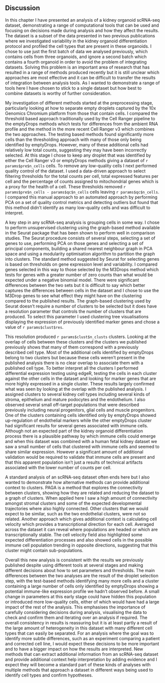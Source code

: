 ## Discussion

In this chapter I have presented an analysis of a kidney organoid scRNA-seq
dataset, demonstrating a range of computational tools that can be used and
focusing on decisions made during analysis and how they affect the results. The
dataset is a subset of the data presented in two previous publications where we
investigated variability in the kidney organoid differentiation protocol and
profiled the cell types that are present in these organoids. I chose to use
just the first batch of data we analysed previously, which contains cells from
three organoids, and ignore a second batch which contains a fourth organoid in
order to avoid the problem of integrating datasets. Solving this problem is an
important area of research that has resulted in a range of methods produced
recently  but it is still unclear which approaches are most effective and it can
be difficult to transfer the results of integration between analysis tools. As
I wanted to demonstrate a range of tools here I have chosen to stick to a
single dataset but how best to combine datasets is worthy of further
consideration.

My investigation of different methods started at the preprocessing stage,
particularly looking at how to separate empty droplets captured by the 10x
Genomics Chromium platform from those that contain cells. I compared the
threshold based approach traditionally used by the Cell Ranger pipeline to the
emptyDrops methods which tests for differences from the ambient RNA profile and
the method in the more recent Cell Ranger v3 which combines the two approaches.
The testing based methods found significantly more cells than the thresholding
approach with many of those only being identified by emptyDrops. However, many
of these additional cells had relatively low total counts, suggesting they may
have been incorrectly selected. At this stage I chose to keep any droplet that
was identified by either the Cell Ranger v3 or emptyDrops methods giving a
dataset of `r params$pre$n_cells` cells. To remove any low-quality cells I next
performed quality control of the dataset. I used a data-driven approach to
select filtering thresholds for the total counts per cell, total expressed
features per cell and the percentage of counts assigned to mitochondrial genes
which is a proxy for the health of a cell. These thresholds removed
`r params$pre$n_cells - params$qc$n_cells` cells leaving `r params$qc$n_cells`.
I compared this manual approach to an automated approach by performing PCA on a
set of quality control metrics and detecting outliers but found that this
method didn't identify as many low-quality cells and was difficult to
interpret.

A key step in any scRNA-seq analysis is grouping cells in some way. I chose to
perform unsupervised clustering using the graph-based method available in the
Seurat package that has been shown to perform well in comparison studies. The
Seurat procedure consists of several steps, selecting a set of genes to use,
performing PCA on those genes and selecting a set of principal components,
building a shared nearest neighbour graph in PCA space and using a modularity
optimisation algorithm to partition the graph into clusters. The standard
method suggested by Seurat for selecting genes is based on thresholds on gene
expression level and variability. I compared genes selected in this way to
those selected by the M3Drops method which tests for genes with a greater
number of zero counts than what would be expected under a negative binomial
model. There were significant differences between the two sets but it is
difficult to say which better captures the differences between cells in the
dataset and I chose to use the M3Drop genes to see what effect they might have
on the clustering compared to the published results. The graph-based clustering
used by Seurat doesn't require a number of clusters to be selected but it does
have a resolution parameter that controls the number of clusters that are
produced. To select this parameter I used clustering tree visualisations
displaying the expression of previously identified marker genes and chose a
value of `r params$clust$res`.

This resolution produced `r params$clust$n_clusts` clusters. Looking at the
overlap of cells between these clusters and the clusters we published
previously shows that many of them correspond with a previously described cell
type. Most of the additional cells identified by emptyDrops belong to two
clusters but because these cells weren't present in the published analysis
there is no clear overlap to associate them with a published cell type. To
better interpret all the clusters I performed differential expression testing
using edgeR, testing the cells in each cluster against the other cells in the
dataset and looking for marker genes that are more highly expressed in a single
cluster. These results largely confirmed what was seen by looking at the
overlap with the published analysis. I assigned clusters to several kidney cell
types including several kinds of stroma, epithelium and mature podocytes and
the endothelium. I also observed several small off-target populations that were
described previously including neural progenitors, glial cells and muscle
progenitors. One of the clusters containing cells identified only by emptyDrops
showed up-regulation of endothelial markers while the other emptyDrops cluster
had significant results for several genes associated with immune cells.
Although not an expected part of the kidney organoid differentiation process
there is a plausible pathway by which immune cells could emerge and when this
dataset was combined with a human fetal kidney dataset we saw a small number of
cells that clustered with immune cells and seemed to share similar expression.
However a significant amount of additional validation would be required to
validate that immune cells are present and that this apparent population isn't
just a results of technical artifacts associated with the lower number of
counts per cell.

A standard analysis of an scRNA-seq dataset often ends here but I also wanted
to demonstrate how alternative methods can provide additional context to
clusters. PAGA is a method that explores the connectivity between clusters,
showing how they are related and reducing the dataset to a graph of clusters.
When applied here I saw a high amount of connectivity amongst stromal clusters
and some of the expected developmental trajectories where also highly
connected. Other clusters that we would expect to be similar, such as the two
endothelial clusters, were not so related. Another approach which gives
additional context is calculating cell velocity which provides a
transcriptional direction for each cell. Averaged across the dataset it can
reveal where populations are headed or which are transcriptionally stable. The
cell velocity field also highlighted some expected differentiation processes
and also showed cells in the possible immune cell population trending in
opposite directions, suggesting that this cluster might contain
sub-populations.

Overall this new analysis is consistent with the results we previously
published despite using different tools at several stages and making different
decisions about how to set parameters and thresholds. The main differences
between the two analyses are the result of the droplet selection step, with the
test-based methods identifying many more cells and a cluster containing a large
number of cells only identified by emptyDrops showing a potential immune-like
expression profile we hadn't observed before. A small change in parameters at
this early stage could have hidden this population or introduced more
low-quality cells, either of which would have had a large impact of the rest of
the analysis. This emphasises the importance of carefully considering decisions
during analysis, visualising the data to check and confirm them and iterating
over an analysis if required. The overall consistency in results is reassuring
but it is at least partly a result of the large amount of heterogeneity in this
dataset with many different cell types that can easily be separated. For an
analysis where the goal was to identify more subtle differences, such as an
experiment comparing a patient and corrected cell line, I would expect these
decisions to be more important and to have a bigger impact on how the results
are interpreted. New methods that can extract additional information from an
scRNA-seq dataset and provide additional context help interpretation by adding
evidence and I expect they will become a standard part of these kinds of
analyses with multiple methods that approach a dataset in different ways being
used to identify cell types and confirm hypotheses.
